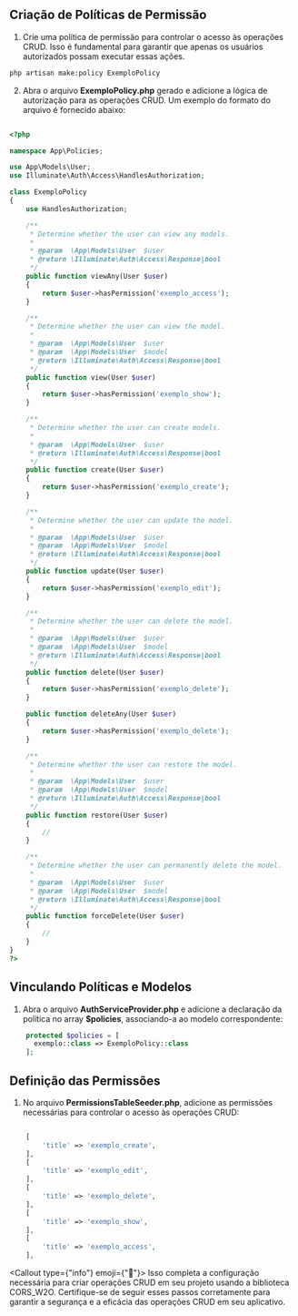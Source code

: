 ## Criação de Políticas de Permissão

1. Crie uma política de permissão para controlar o acesso às operações CRUD. Isso é fundamental para garantir que apenas os usuários autorizados possam executar essas ações.

```bash copy
php artisan make:policy ExemploPolicy
```
2. Abra o arquivo <strong>ExemploPolicy.php</strong> gerado e adicione a lógica de autorização para as operações CRUD. Um exemplo do formato do arquivo é fornecido abaixo:

```php filename="ExemploPolicy.php" copy

<?php

namespace App\Policies;

use App\Models\User;
use Illuminate\Auth\Access\HandlesAuthorization;

class ExemploPolicy
{
    use HandlesAuthorization;

    /**
     * Determine whether the user can view any models.
     *
     * @param  \App\Models\User  $user
     * @return \Illuminate\Auth\Access\Response|bool
     */
    public function viewAny(User $user)
    {
        return $user->hasPermission('exemplo_access');
    }

    /**
     * Determine whether the user can view the model.
     *
     * @param  \App\Models\User  $user
     * @param  \App\Models\User  $model
     * @return \Illuminate\Auth\Access\Response|bool
     */
    public function view(User $user)
    {
        return $user->hasPermission('exemplo_show');
    }

    /**
     * Determine whether the user can create models.
     *
     * @param  \App\Models\User  $user
     * @return \Illuminate\Auth\Access\Response|bool
     */
    public function create(User $user)
    {
        return $user->hasPermission('exemplo_create');
    }

    /**
     * Determine whether the user can update the model.
     *
     * @param  \App\Models\User  $user
     * @param  \App\Models\User  $model
     * @return \Illuminate\Auth\Access\Response|bool
     */
    public function update(User $user)
    {
        return $user->hasPermission('exemplo_edit');
    }

    /**
     * Determine whether the user can delete the model.
     *
     * @param  \App\Models\User  $user
     * @param  \App\Models\User  $model
     * @return \Illuminate\Auth\Access\Response|bool
     */
    public function delete(User $user)
    {
        return $user->hasPermission('exemplo_delete');
    }

    public function deleteAny(User $user)
    {
        return $user->hasPermission('exemplo_delete');
    }

    /**
     * Determine whether the user can restore the model.
     *
     * @param  \App\Models\User  $user
     * @param  \App\Models\User  $model
     * @return \Illuminate\Auth\Access\Response|bool
     */
    public function restore(User $user)
    {
        //
    }

    /**
     * Determine whether the user can permanently delete the model.
     *
     * @param  \App\Models\User  $user
     * @param  \App\Models\User  $model
     * @return \Illuminate\Auth\Access\Response|bool
     */
    public function forceDelete(User $user)
    {
        //
    }
}
?>
```

## Vinculando Políticas e Modelos

1. Abra o arquivo <strong>AuthServiceProvider.php</strong> e adicione a declaração da política no array <strong>$policies</strong>, associando-a ao modelo correspondente:

```php filename="AuthServiceProvider.php" copy
    protected $policies = [
      exemplo::class => ExemploPolicy::class
    ];
```

## Definição das Permissões

1. No arquivo <strong>PermissionsTableSeeder.php</strong>, adicione as permissões necessárias para controlar o acesso às operações CRUD:

```php filename="PermissionsTableSeeder.php" copy

    [
        'title' => 'exemplo_create',
    ],
    [
        'title' => 'exemplo_edit',
    ],
    [
        'title' => 'exemplo_delete',
    ],
    [
        'title' => 'exemplo_show',
    ],
    [
        'title' => 'exemplo_access',
    ],

```

<Callout type={"info"} emoji={"📜"}>
    Isso completa a configuração necessária para criar operações CRUD em seu projeto usando a biblioteca CORS_W2O. Certifique-se de seguir esses passos corretamente para garantir a segurança e a eficácia das operações CRUD em seu aplicativo.
</Callout>

